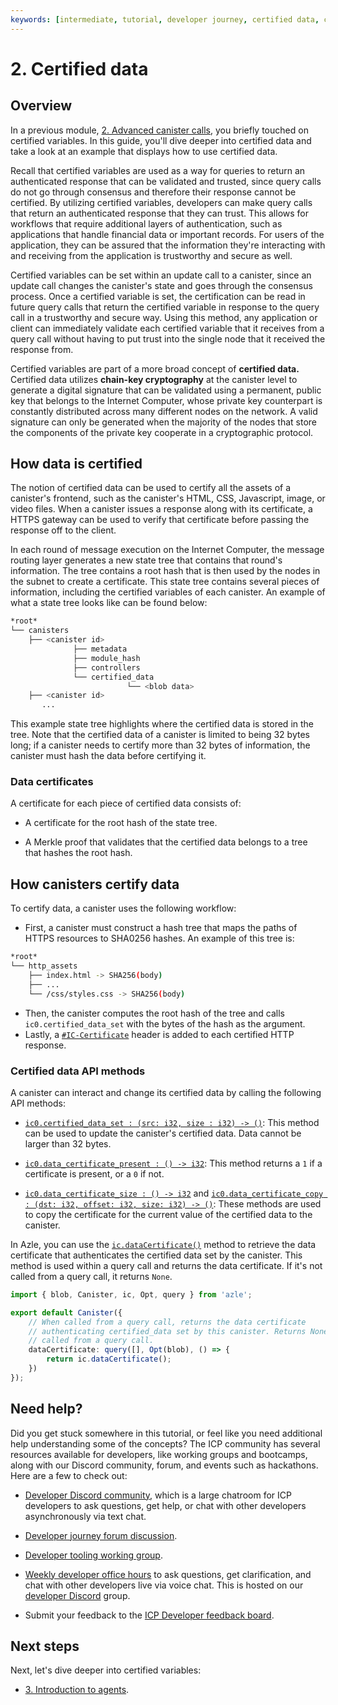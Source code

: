```yaml
---
keywords: [intermediate, tutorial, developer journey, certified data, certified variables]
---
```



# 2. Certified data


## Overview

In a previous module, [2. Advanced canister calls](/docs/developer-journey/level-1/advanced-canister-calls), you briefly touched on certified variables. In this guide, you'll dive deeper into certified data and take a look at an example that displays how to use certified data.

Recall that certified variables are used as a way for queries to return an authenticated response that can be validated and trusted, since query calls do not go through consensus and therefore their response cannot be certified. By utilizing certified variables, developers can make query calls that return an authenticated response that they can trust. This allows for workflows that require additional layers of authentication, such as applications that handle financial data or important records. For users of the application, they can be assured that the information they're interacting with and receiving from the application is trustworthy and secure as well.

Certified variables can be set within an update call to a canister, since an update call changes the canister's state and goes through the consensus process. Once a certified variable is set, the certification can be read in future query calls that return the certified variable in response to the query call in a trustworthy and secure way. Using this method, any application or client can immediately validate each certified variable that it receives from a query call without having to put trust into the single node that it received the response from.

Certified variables are part of a more broad concept of **certified data.** Certified data utilizes **chain-key cryptography** at the canister level to generate a digital signature that can be validated using a permanent, public key that belongs to the Internet Computer, whose private key counterpart is constantly distributed across many different nodes on the network. A valid signature can only be generated when the majority of the nodes that store the components of the private key cooperate in a cryptographic protocol.

## How data is certified

The notion of certified data can be used to certify all the assets of a canister's frontend, such as the canister's HTML, CSS, Javascript, image, or video files. When a canister issues a response along with its certificate, a HTTPS gateway can be used to verify that certificate before passing the response off to the client.

In each round of message execution on the Internet Computer, the message routing layer generates a new state tree that contains that round's information. The tree contains a root hash that is then used by the nodes in the subnet to create a certificate. This state tree contains several pieces of information, including the certified variables of each canister. An example of what a state tree looks like can be found below:

```bash
*root*
└── canisters
    ├── <canister id>
              ├── metadata
              ├── module_hash
              ├── controllers
              └── certified_data
                          └── <blob data>
    ├── <canister id>
       ...
```

This example state tree highlights where the certified data is stored in the tree. Note that the certified data of a canister is limited to being 32 bytes long; if a canister needs to certify more than 32 bytes of information, the canister must hash the data before certifying it.

### Data certificates

A certificate for each piece of certified data consists of:

- A certificate for the root hash of the state tree.

- A Merkle proof that validates that the certified data belongs to a tree that hashes the root hash.

## How canisters certify data

To certify data, a canister uses the following workflow:

- First, a canister must construct a hash tree that maps the paths of HTTPS resources to SHA0256 hashes. An example of this tree is:

```bash
*root*
└── http_assets
    ├── index.html -> SHA256(body)
    ├── ...
    └── /css/styles.css -> SHA256(body)
```

- Then, the canister computes the root hash of the tree and calls `ic0.certified_data_set` with the bytes of the hash as the argument.
- Lastly, a [`#IC-Certificate`](https://wiki.internetcomputer.org/wiki/HTTP_asset_certification#IC-Certificate_header) header is added to each certified HTTP response.

### Certified data API methods

A canister can interact and change its certified data by calling the following API methods:

- [`ic0.certified_data_set : (src: i32, size : i32) -> ()`](https://internetcomputer.org/docs/current/references/ic-interface-spec/#system-api-certified-data): This method can be used to update the canister's certified data. Data cannot be larger than 32 bytes.

- [`ic0.data_certificate_present : () -> i32`](https://internetcomputer.org/docs/current/references/ic-interface-spec/#system-api-certified-data): This method returns a `1` if a certificate is present, or a `0` if not.

- [`ic0.data_certificate_size : () -> i32`](https://internetcomputer.org/docs/current/references/ic-interface-spec/#system-api-certified-data) and [`ic0.data_certificate_copy : (dst: i32, offset: i32, size: i32) -> ()`](https://internetcomputer.org/docs/current/references/ic-interface-spec/#system-api-certified-data): These methods are used to copy the certificate for the current value of the certified data to the canister.

In Azle, you can use the [`ic.dataCertificate()`](https://demergent-labs.github.io/azle/reference/canister_apis/data_certificate.html) method to retrieve the data certificate that authenticates the certified data set by the canister. This method is used within a query call and returns the data certificate. If it's not called from a query call, it returns `None`.

```ts
import { blob, Canister, ic, Opt, query } from 'azle';

export default Canister({
    // When called from a query call, returns the data certificate
    // authenticating certified_data set by this canister. Returns None if not
    // called from a query call.
    dataCertificate: query([], Opt(blob), () => {
        return ic.dataCertificate();
    })
});


```


## Need help?

Did you get stuck somewhere in this tutorial, or feel like you need additional
help understanding some of the concepts? The ICP community has several resources
available for developers, like working groups and bootcamps, along with our
Discord community, forum, and events such as hackathons. Here are a few to check
out:

- [Developer Discord community](https://discord.com/invite/cA7y6ezyE2), which is
  a large chatroom for ICP developers to ask questions, get help, or chat with
  other developers asynchronously via text chat.

- [Developer journey forum discussion](https://forum.dfinity.org/t/developer-journey-feedback-and-discussion/23893).

- [Developer tooling working group](https://www.google.com/calendar/event?eid=MHY0cjBubmlnYXY1cTkzZzVzcmozb3ZjZm5fMjAyMzEwMDVUMTcwMDAwWiBjX2Nnb2VxOTE3cnBlYXA3dnNlM2lzMWhsMzEwQGc&ctz=Europe/Zurich).

- [Weekly developer office hours](https://discord.gg/4a7SZzRk?event=1164114241893187655)
  to ask questions, get clarification, and chat with other developers live via
  voice chat. This is hosted on our
  [developer Discord](https://discord.com/invite/cA7y6ezyE2) group.

- Submit your feedback to the [ICP Developer feedback board](http://dx.internetcomputer.org).

## Next steps

Next, let's dive deeper into certified variables:

- [3. Introduction to agents](/docs/developer-journey/level-2/agent-interfaces).